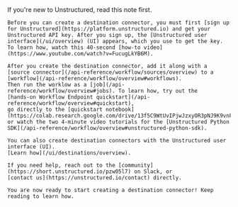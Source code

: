 <Note>
    If you're new to Unstructured, read this note first.
    
    Before you can create a destination connector, you must first [sign up for Unstructured](https://platform.unstructured.io) and get your 
    Unstructured API key. After you sign up, the [Unstructured user interface](/ui/overview) (UI) appears, which you use to get the key. 
    To learn how, watch this 40-second [how-to video](https://www.youtube.com/watch?v=FucugLkYB6M).

    After you create the destination connector, add it along with a 
    [source connector](/api-reference/workflow/sources/overview) to a [workflow](/api-reference/workflow/overview#workflows). 
    Then run the worklow as a [job](/api-reference/workflow/overview#jobs). To learn how, try out the 
    [hands-on Workflow Endpoint quickstart](/api-reference/workflow/overview#quickstart), 
    go directly to the [quickstart notebook](https://colab.research.google.com/drive/13f5C9WtUvIPjwJzxyOR3pNJ9K9vnF4ww), 
    or watch the two 4-minute video tutorials for the [Unstructured Python SDK](/api-reference/workflow/overview#unstructured-python-sdk).
    
    You can also create destination connectors with the Unstructured user interface (UI). 
    [Learn how](/ui/destinations/overview).

    If you need help, reach out to the [community](https://short.unstructured.io/pzw05l7) on Slack, or 
    [contact us](https://unstructured.io/contact) directly.

    You are now ready to start creating a destination connector! Keep reading to learn how.
</Note>